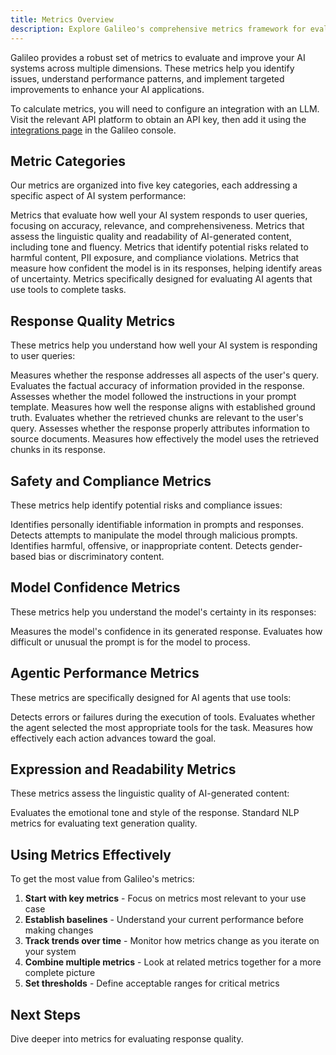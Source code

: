 ```yaml
---
title: Metrics Overview
description: Explore Galileo's comprehensive metrics framework for evaluating and improving AI system performance across multiple dimensions.
---
```


<script>
  {`
  function highlightSection() {
    // Remove any existing highlights
    const prevHighlight = document.querySelector('.section-highlight');
    if (prevHighlight) {
      prevHighlight.classList.remove('section-highlight');
    }

    // If we have a hash, find and highlight the section
    if (window.location.hash) {
      const targetSection = document.querySelector(window.location.hash);
      if (targetSection) {
        targetSection.classList.add('section-highlight');
        // Ensure smooth scroll
        targetSection.scrollIntoView({ behavior: 'smooth', block: 'start' });
      }
    }
  }

  // Run on page load and when hash changes
  if (typeof window !== 'undefined') {
    window.addEventListener('load', highlightSection);
    window.addEventListener('hashchange', highlightSection);
  }
`}
</script>

<style>
  {`
  .section-highlight {
    position: relative;
    background: #4a2ff911;
    padding: 24px;
    margin: -24px;
    border-radius: 8px;
    border-left: 4px solid #4a2ff9;
    animation: flashHighlight 2s ease-out;
  }

  @keyframes flashHighlight {
    0% { background: #4a2ff933; }
    100% { background: #4a2ff911; }
  }
`}
</style>

Galileo provides a robust set of metrics to evaluate and improve your AI systems across multiple dimensions. These metrics help you identify issues, understand performance patterns, and implement targeted improvements to enhance your AI applications.

To calculate metrics, you will need to configure an integration with an LLM. Visit the relevant API platform to obtain an API key, then add it using the [integrations page](https://app.galileo.ai/settings/integrations) in the Galileo console.

## Metric Categories

Our metrics are organized into five key categories, each addressing a specific aspect of AI system performance:

<CardGroup cols={3}>
  <Card title="Response Quality" href="#response-quality-metrics">
    Metrics that evaluate how well your AI system responds to user queries, focusing on accuracy, relevance, and comprehensiveness.

</Card>
  <Card title="Expression & Readability" href="#expression-and-readability-metrics">
    Metrics that assess the linguistic quality and readability of AI-generated content, including tone and fluency.

</Card>
  <Card title="Safety & Compliance" href="#safety-and-compliance-metrics">
    Metrics that identify potential risks related to harmful content, PII exposure, and compliance violations.

</Card>
  <Card title="Model Confidence" href="#model-confidence-metrics">
    Metrics that measure how confident the model is in its responses, helping identify areas of uncertainty.

</Card>
  <Card title="Agentic Performance" href="#agentic-performance-metrics">
    Metrics specifically designed for evaluating AI agents that use tools to complete tasks.

</Card>
</CardGroup>

## Response Quality Metrics

These metrics help you understand how well your AI system is responding to user queries:

<CardGroup cols={2}>
  <Card title="Completeness" href="/concepts/metrics/response-quality/completeness">
    Measures whether the response addresses all aspects of the user's query.

</Card>
  <Card title="Correctness" href="/concepts/metrics/response-quality/correctness">
    Evaluates the factual accuracy of information provided in the response.

</Card>
  <Card title="Instruction Adherence" href="/concepts/metrics/response-quality/instruction-adherence">
    Assesses whether the model followed the instructions in your prompt template.

</Card>
  <Card title="Ground Truth Adherence" href="/concepts/metrics/response-quality/ground-truth-adherence">
    Measures how well the response aligns with established ground truth.

</Card>
  <Card title="Chunk Relevance" href="/concepts/metrics/response-quality/chunk-relevance">
    Evaluates whether the retrieved chunks are relevant to the user's query.

</Card>
  <Card title="Chunk Attribution" href="/concepts/metrics/response-quality/chunk-attribution">
    Assesses whether the response properly attributes information to source documents.

</Card>
  <Card title="Chunk Utilization" href="/concepts/metrics/response-quality/chunk-utilization">
    Measures how effectively the model uses the retrieved chunks in its response.

</Card>
</CardGroup>

## Safety and Compliance Metrics

These metrics help identify potential risks and compliance issues:

<CardGroup cols={2}>
  <Card title="PII Detection" href="/concepts/metrics/safety-and-compliance/pii">
    Identifies personally identifiable information in prompts and responses.

</Card>
  <Card title="Prompt Injection" href="/concepts/metrics/safety-and-compliance/prompt-injection">
    Detects attempts to manipulate the model through malicious prompts.

</Card>
  <Card title="Toxicity" href="/concepts/metrics/safety-and-compliance/toxicity">
    Identifies harmful, offensive, or inappropriate content.

</Card>
  <Card title="Sexism" href="/concepts/metrics/safety-and-compliance/sexism">
    Detects gender-based bias or discriminatory content.

</Card>
</CardGroup>

## Model Confidence Metrics

These metrics help you understand the model's certainty in its responses:

<CardGroup cols={2}>
  <Card title="Uncertainty" href="/concepts/metrics/model-confidence/uncertainty">
    Measures the model's confidence in its generated response.

</Card>
  <Card title="Prompt Perplexity" href="/concepts/metrics/model-confidence/prompt-perplexity">
    Evaluates how difficult or unusual the prompt is for the model to process.

</Card>
</CardGroup>

## Agentic Performance Metrics

These metrics are specifically designed for AI agents that use tools:

<CardGroup cols={2}>
  <Card title="Tool Error" href="/concepts/metrics/agentic/tool-error">
    Detects errors or failures during the execution of tools.

</Card>
  <Card title="Tool Selection Quality" href="/concepts/metrics/agentic/tool-selection-quality">
    Evaluates whether the agent selected the most appropriate tools for the task.

</Card>
  <Card title="Action Advancement" href="/concepts/metrics/agentic/action-advancement">
    Measures how effectively each action advances toward the goal.

</Card>
</CardGroup>

## Expression and Readability Metrics

These metrics assess the linguistic quality of AI-generated content:

<CardGroup cols={2}>
  <Card title="Tone" href="/concepts/metrics/expression-and-readability/tone">
    Evaluates the emotional tone and style of the response.

</Card>
  <Card title="BLEU & ROUGE" href="/concepts/metrics/expression-and-readability/bleu-and-rouge">
    Standard NLP metrics for evaluating text generation quality.

</Card>
</CardGroup>

## Using Metrics Effectively

To get the most value from Galileo's metrics:

1. **Start with key metrics** - Focus on metrics most relevant to your use case
2. **Establish baselines** - Understand your current performance before making changes
3. **Track trends over time** - Monitor how metrics change as you iterate on your system
4. **Combine multiple metrics** - Look at related metrics together for a more complete picture
5. **Set thresholds** - Define acceptable ranges for critical metrics

## Next Steps

<CardGroup cols={2}>
  <Card title="Explore Response Quality" href="/concepts/metrics/response-quality/instruction-adherence">
    Dive deeper into metrics for evaluating response quality.

</Card>
</CardGroup>
